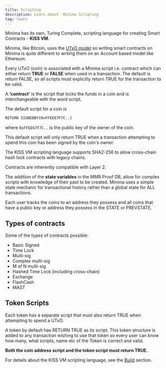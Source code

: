 ```yaml
---
title: Scripting
description: Learn about  Minima Scripting
tag: learn
---
```


Minima has its own, Turing Complete, scripting language for creating Smart Contracts - **KISS VM**. 

Minima, like Bitcoin, uses the [UTxO model](/docs/learn/minima/coreconcepts#utxo-model) so writing smart contracts on Minima is quite different to writing them on an Account based model like Ethereum. 

Every UTxO (coin) is associated with a Minima script i.e. contract which can either return **TRUE** or **FALSE** when used in a transaction. The default is return FALSE, so all scripts must explicitly return TRUE for the transaction to be valid.

A **‘contract’** is the script that locks the funds in a coin and is interchangeable with the word script.

The default script for a coin is 

``` bash
RETURN SIGNEDBY(0xFFEE67F7C..)
```

where `0xFFEE67F7C..` is the public key of the owner of the coin.

This default script will only return TRUE when a transaction attempting to spend this coin has been signed by the coin's owner.

<Callout title="Tip">
The KISS VM scripting language supports SHA2-256 to allow cross-chain hash lock contracts with legacy chains.

Contracts are inherently compatible with Layer 2. 
</Callout>

The addition of the **state variables** in the MMR Proof DB, allow for complex scripts with knowledge of their past to be created. Minima uses a simple state mechanic for transactional history rather than a global state for ALL transactions.

Each user tracks the coins to an address they possess and all coins that have a public key or address they possess in the STATE or PREVSTATE.


## Types of contracts

Some of the types of contracts possible:

- Basic Signed 
- Time Lock 
- Multi-sig 
- Complex multi-sig 
- M of N multi-sig 
- Hashed Time Lock (including cross-chain)
- Exchange
- FlashCash
- MAST 

## Token Scripts

Each token has a separate script that must also return TRUE when attempting to spend a UTxO. 

A token by default has RETURN TRUE as its script. This token structure is added to any transaction wishing to use that token so every user can know how many, what scripts, name etc of the Token is correct and valid.

**Both the coin address script and the token script must return TRUE.**

For details about the KISS VM scripting language, see the [Build](/docs/buildonminima/contracts/scriptbasics) section.